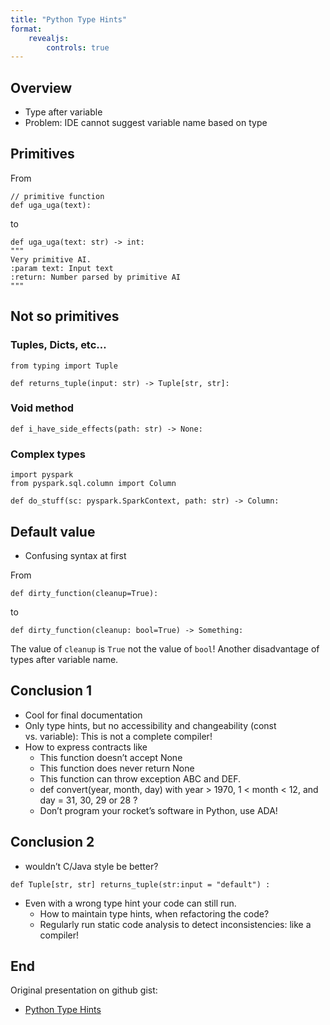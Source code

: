 ```yaml
---
title: "Python Type Hints"
format: 
    revealjs:
        controls: true
---
```


## Overview

- Type after variable
- Problem: IDE cannot suggest variable name based on type

## Primitives

From
```.python
// primitive function
def uga_uga(text):
```
to
```.python
def uga_uga(text: str) -> int:
"""
Very primitive AI.
:param text: Input text
:return: Number parsed by primitive AI
"""
```
## Not so primitives
### Tuples, Dicts, etc...
```.python
from typing import Tuple

def returns_tuple(input: str) -> Tuple[str, str]:
```

### Void method
```.python
def i_have_side_effects(path: str) -> None:
```

### Complex types
```.python
import pyspark
from pyspark.sql.column import Column

def do_stuff(sc: pyspark.SparkContext, path: str) -> Column:
```
  
## Default value

- Confusing syntax at first

From
```.python
def dirty_function(cleanup=True):
```  

to
```.python
def dirty_function(cleanup: bool=True) -> Something:
```      
The value of `cleanup` is `True` not the value of `bool`! 
Another disadvantage of types after variable name. 


## Conclusion 1 {.smaller}

- Cool for final documentation
- Only type hints, but no accessibility and changeability (const vs. variable): This is not a complete compiler!
- How to express contracts like 
  - This function doesn't accept None
  - This function does never return None
  - This function can throw exception ABC and DEF.
  - def convert(year, month, day) with year > 1970, 1 < month < 12, and day = 31, 30, 29 or 28 ?
  - Don't program your rocket's software in Python, use ADA!

## Conclusion 2
- wouldn't C/Java style be better?

```.python
def Tuple[str, str] returns_tuple(str:input = "default") :
```    
    
- Even with a wrong type hint your code can still run. 
  - How to maintain type hints, when refactoring the code?
  - Regularly run static code analysis to detect inconsistencies: like a compiler!

## End

Original presentation on github gist:

- [Python Type Hints](https://gist.github.com/asmaier/f2577460efa6270bdfc47738becc80a8)  
